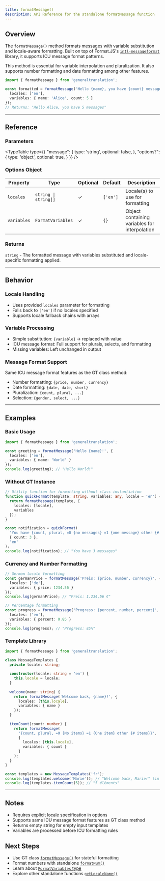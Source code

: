 ```yaml
---
title: formatMessage()
description: API Reference for the standalone formatMessage function
---
```


## Overview

The `formatMessage()` method formats messages with variable substitution and locale-aware formatting.
Built on top of Format.JS's [`intl-messageformat`](https://formatjs.github.io/docs/intl-messageformat/) library, it supports ICU message format patterns.

This method is essential for variable interpolation and pluralization.
It also supports number formatting and date formatting among other features.

```typescript
import { formatMessage } from 'generaltranslation';

const formatted = formatMessage('Hello {name}, you have {count} messages', {
  locales: ['en'],
  variables: { name: 'Alice', count: 5 }
});
// Returns: "Hello Alice, you have 5 messages"
```


---

## Reference

### Parameters

<TypeTable
  type={{
    "message": {
      type: 'string',
      optional: false,
    },
    "options?": {
      type: 'object',
      optional: true,
    }
  }}
/>

### Options Object

| Property | Type | Optional | Default | Description |
|----------|------|----------|---------|-------------|
| `locales` | `string \| string[]` | ✓ | `['en']` | Locale(s) to use for formatting |
| `variables` | `FormatVariables` | ✓ | `{}` | Object containing variables for interpolation |

### Returns

`string` - The formatted message with variables substituted and locale-specific formatting applied.

---

## Behavior

### Locale Handling

- Uses provided `locales` parameter for formatting
- Falls back to `['en']` if no locales specified
- Supports locale fallback chains with arrays

### Variable Processing

- Simple substitution: `{variable}` → replaced with value
- ICU message format: Full support for plurals, selects, and formatting
- Missing variables: Left unchanged in output

### Message Format Support

Same ICU message format features as the GT class method:
- Number formatting: `{price, number, currency}`
- Date formatting: `{date, date, short}`
- Pluralization: `{count, plural, ...}`
- Selection: `{gender, select, ...}`

---

## Examples

### Basic Usage

```typescript
import { formatMessage } from 'generaltranslation';

const greeting = formatMessage('Hello {name}!', {
  locales: ['en'],
  variables: { name: 'World' }
});
console.log(greeting); // "Hello World!"
```

### Without GT Instance

```typescript
// Utility function for formatting without class instantiation
function quickFormat(template: string, variables: any, locale = 'en') {
  return formatMessage(template, {
    locales: [locale],
    variables
  });
}

const notification = quickFormat(
  'You have {count, plural, =0 {no messages} =1 {one message} other {# messages}}',
  { count: 3 },
  'en'
);
console.log(notification); // "You have 3 messages"
```

### Currency and Number Formatting

```typescript
// German locale formatting
const germanPrice = formatMessage('Preis: {price, number, currency}', {
  locales: ['de'],
  variables: { price: 1234.56 }
});
console.log(germanPrice); // "Preis: 1.234,56 €"

// Percentage formatting
const progress = formatMessage('Progress: {percent, number, percent}', {
  locales: ['en'],
  variables: { percent: 0.85 }
});
console.log(progress); // "Progress: 85%"
```

### Template Library

```typescript
import { formatMessage } from 'generaltranslation';

class MessageTemplates {
  private locale: string;
  
  constructor(locale: string = 'en') {
    this.locale = locale;
  }
  
  welcome(name: string) {
    return formatMessage('Welcome back, {name}!', {
      locales: [this.locale],
      variables: { name }
    });
  }
  
  itemCount(count: number) {
    return formatMessage(
      '{count, plural, =0 {No items} =1 {One item} other {# items}}',
      {
        locales: [this.locale],
        variables: { count }
      }
    );
  }
}

const templates = new MessageTemplates('fr');
console.log(templates.welcome('Marie')); // "Welcome back, Marie!" (in French)
console.log(templates.itemCount(5)); // "5 éléments"
```

---

## Notes

- Requires explicit locale specification in options
- Supports same ICU message format features as GT class method
- Returns empty string for empty input templates
- Variables are processed before ICU formatting rules

## Next Steps

- Use GT class [`formatMessage()`](/docs/core/class/methods/formatting/formatMessage) for stateful formatting
- Format numbers with standalone [`formatNum()`](/docs/core/functions/formatting/formatNum)
- Learn about [`FormatVariables` type](/docs/core/types/FormatVariables)
- Explore other standalone functions [`getLocaleName()`](/docs/core/functions/locales/getLocaleName)